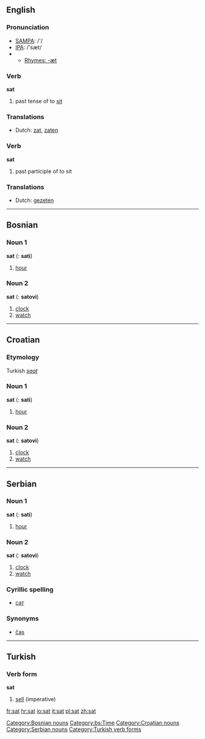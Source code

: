 ==English==

===Pronunciation===
*[[w:SAMPA|SAMPA]]: /'/
*[[w:IPA|IPA]]: /'sæt/
*{{audio|en-us-sat.ogg|Audio (US)}}
**[[Rhymes:English:-æt|Rhymes: -æt]]

===Verb===
'''sat'''

# past tense of to [[sit]]

===Translations===
*Dutch: [[zat]], [[zaten]]

===Verb===
'''sat'''

# past participle of to sit

===Translations===
*Dutch: [[gezeten]]

----

==Bosnian==
===Noun 1===
'''sat''' {{m}} {{s}} ({{p}}: '''sati''')
#[[hour]]

===Noun 2===
'''sat''' {{m}} {{s}} ({{p}}: '''satovi''')
#[[clock]]
#[[watch]]

[[Category:Bosnian nouns]]
[[Category:bs:Time]]

----

==Croatian==
===Etymology===
Turkish ''[[saat]]''
===Noun 1===
'''sat''' {{m}} {{s}} ({{p}}: '''sati''')
#[[hour]]

===Noun 2===
'''sat''' {{m}} {{s}} ({{p}}: '''satovi''')
#[[clock]]
#[[watch]]

[[Category:Croatian nouns]]

----

==Serbian==
===Noun 1===
'''sat''' {{m}} {{s}} ({{p}}: '''sati''')
#[[hour]]

===Noun 2===
'''sat''' {{m}} {{s}} ({{p}}: '''satovi''')
#[[clock]]
#[[watch]]

===Cyrillic spelling===
*[[сат#Serbian|сат]]

===Synonyms===
*[[čas#Serbian|čas]]

[[Category:Serbian nouns]]

----

==Turkish==
===Verb form===
'''sat'''

# [[sell]] (imperative)

[[Category:Turkish verb forms]]

[[fr:sat]]
[[hr:sat]]
[[io:sat]]
[[it:sat]]
[[pl:sat]]
[[zh:sat]]